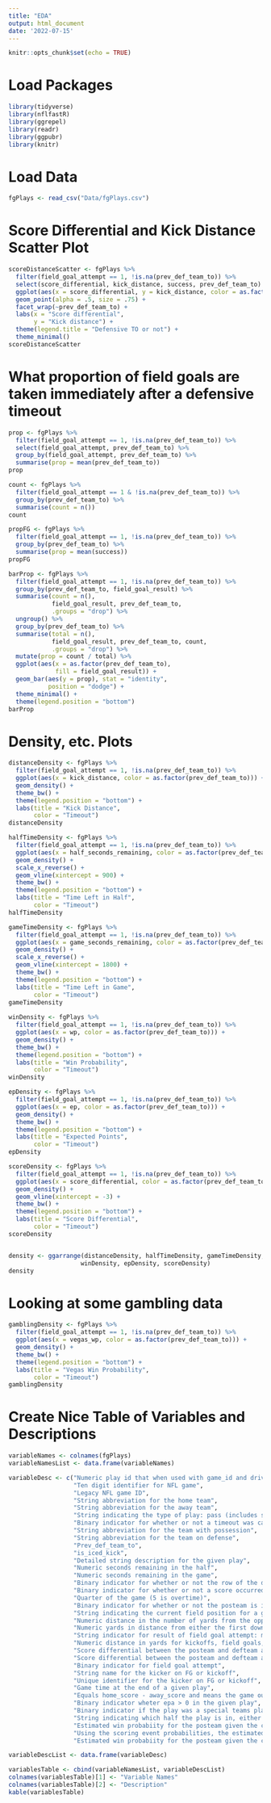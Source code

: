 ```yaml
---
title: "EDA"
output: html_document
date: '2022-07-15'
---
```


```r
knitr::opts_chunk$set(echo = TRUE)
```

# Load Packages

```r

library(tidyverse)
library(nflfastR)
library(ggrepel)
library(readr)
library(ggpubr)
library(knitr)

```


# Load Data

``` r

fgPlays <- read_csv("Data/fgPlays.csv")

```


# Score Differential and Kick Distance Scatter Plot

```r

scoreDistanceScatter <- fgPlays %>%
  filter(field_goal_attempt == 1, !is.na(prev_def_team_to)) %>%
  select(score_differential, kick_distance, success, prev_def_team_to) %>%
  ggplot(aes(x = score_differential, y = kick_distance, color = as.factor(success))) + 
  geom_point(alpha = .5, size = .75) +
  facet_wrap(~prev_def_team_to) + 
  labs(x = "Score differential",
       y = "Kick distance") + 
  theme(legend.title = "Defensive TO or not") + 
  theme_minimal()
scoreDistanceScatter

```

# What proportion of field goals are taken immediately after a defensive timeout

```r

prop <- fgPlays %>%
  filter(field_goal_attempt == 1, !is.na(prev_def_team_to)) %>%
  select(field_goal_attempt, prev_def_team_to) %>%
  group_by(field_goal_attempt, prev_def_team_to) %>%
  summarise(prop = mean(prev_def_team_to))
prop

count <- fgPlays %>%
  filter(field_goal_attempt == 1 & !is.na(prev_def_team_to)) %>%
  group_by(prev_def_team_to) %>%
  summarise(count = n())
count

propFG <- fgPlays %>%
  filter(field_goal_attempt == 1, !is.na(prev_def_team_to)) %>%
  group_by(prev_def_team_to) %>%
  summarise(prop = mean(success)) 
propFG

barProp <- fgPlays %>%
  filter(field_goal_attempt == 1, !is.na(prev_def_team_to)) %>% 
  group_by(prev_def_team_to, field_goal_result) %>%
  summarise(count = n(),
            field_goal_result, prev_def_team_to,
            .groups = "drop") %>%
  ungroup() %>%
  group_by(prev_def_team_to) %>%
  summarise(total = n(),
            field_goal_result, prev_def_team_to, count,
            .groups = "drop") %>%
  mutate(prop = count / total) %>%
  ggplot(aes(x = as.factor(prev_def_team_to), 
             fill = field_goal_result)) +
  geom_bar(aes(y = prop), stat = "identity",
           position = "dodge") + 
  theme_minimal() + 
  theme(legend.position = "bottom")
barProp

```


# Density, etc. Plots

``` r

distanceDensity <- fgPlays %>%
  filter(field_goal_attempt == 1, !is.na(prev_def_team_to)) %>%
  ggplot(aes(x = kick_distance, color = as.factor(prev_def_team_to))) + 
  geom_density() + 
  theme_bw() + 
  theme(legend.position = "bottom") + 
  labs(title = "Kick Distance",
       color = "Timeout")
distanceDensity

halfTimeDensity <- fgPlays %>%
  filter(field_goal_attempt == 1, !is.na(prev_def_team_to)) %>%
  ggplot(aes(x = half_seconds_remaining, color = as.factor(prev_def_team_to))) + 
  geom_density() + 
  scale_x_reverse() +
  geom_vline(xintercept = 900) + 
  theme_bw() + 
  theme(legend.position = "bottom") + 
  labs(title = "Time Left in Half",
       color = "Timeout")
halfTimeDensity

gameTimeDensity <- fgPlays %>%
  filter(field_goal_attempt == 1, !is.na(prev_def_team_to)) %>%
  ggplot(aes(x = game_seconds_remaining, color = as.factor(prev_def_team_to))) + 
  geom_density() + 
  scale_x_reverse() +
  geom_vline(xintercept = 1800) + 
  theme_bw() + 
  theme(legend.position = "bottom") + 
  labs(title = "Time Left in Game",
       color = "Timeout")
gameTimeDensity
  
winDensity <- fgPlays %>%
  filter(field_goal_attempt == 1, !is.na(prev_def_team_to)) %>%
  ggplot(aes(x = wp, color = as.factor(prev_def_team_to))) + 
  geom_density() + 
  theme_bw() + 
  theme(legend.position = "bottom") + 
  labs(title = "Win Probability",
       color = "Timeout")
winDensity

epDensity <- fgPlays %>%
  filter(field_goal_attempt == 1, !is.na(prev_def_team_to)) %>%
  ggplot(aes(x = ep, color = as.factor(prev_def_team_to))) + 
  geom_density() + 
  theme_bw() + 
  theme(legend.position = "bottom") + 
  labs(title = "Expected Points",
       color = "Timeout")
epDensity

scoreDensity <- fgPlays %>%
  filter(field_goal_attempt == 1, !is.na(prev_def_team_to)) %>%
  ggplot(aes(x = score_differential, color = as.factor(prev_def_team_to))) + 
  geom_density() + 
  geom_vline(xintercept = -3) +
  theme_bw() + 
  theme(legend.position = "bottom") + 
  labs(title = "Score Differential",
       color = "Timeout")
scoreDensity


density <- ggarrange(distanceDensity, halfTimeDensity, gameTimeDensity, 
                    winDensity, epDensity, scoreDensity)
density

```


# Looking at some gambling data

```r

gamblingDensity <- fgPlays %>%
  filter(field_goal_attempt == 1, !is.na(prev_def_team_to)) %>%
  ggplot(aes(x = vegas_wp, color = as.factor(prev_def_team_to))) + 
  geom_density() + 
  theme_bw() +
  theme(legend.position = "bottom") + 
  labs(title = "Vegas Win Probability",
       color = "Timeout") 
gamblingDensity

```

# Create Nice Table of Variables and Descriptions

```r

variableNames <- colnames(fgPlays)
variableNamesList <- data.frame(variableNames)

variableDesc <- c("Numeric play id that when used with game_id and drive provides the unique identifier for a single play", 
                  "Ten digit identifier for NFL game", 
                  "Legacy NFL game ID", 
                  "String abbreviation for the home team", 
                  "String abbreviation for the away team", 
                  "String indicating the type of play: pass (includes sacks), run (includes scrambles), punt, field_goal, kickoff, extra_point, qb_kneel, qb_spike, no_play (timeouts and penalties), and missing for rows indicating end of play", 
                  "Binary indicator for whether or not a timeout was called by either team", 
                  "String abbreviation for the team with possession", 
                  "String abbreviation for the team on defense", 
                  "Prev_def_team_to", 
                  "is_iced_kick", 
                  "Detailed string description for the given play", 
                  "Numeric seconds remaining in the half", 
                  "Numeric seconds remaining in the game", 
                  "Binary indicator for whether or not the row of the data is marking the end of a quarter", 
                  "Binary indicator for whether or not a score occurred on the play", 
                  "Quarter of the game (5 is overtime)", 
                  "Binary indicator for whether or not the posteam is in a goal down situation", 
                  "String indicating the current field position for a given play", 
                  "Numeric distance in the number of yards from the opponent's endzone for the posteam", 
                  "Numeric yards in distance from either the first down marker or the endzone in goal down situations", 
                  "String indicator for result of field goal attempt: made, missed, or blocked", 
                  "Numeric distance in yards for kickoffs, field goals, and punts", 
                  "Score differential between the posteam and defteam at the start of the play", 
                  "Score differential between the posteam and defteam at the end of the play", 
                  "Binary indicator for field goal attempt", 
                  "String name for the kicker on FG or kickoff", 
                  "Unique identifier for the kicker on FG or kickoff", 
                  "Game time at the end of a given play", 
                  "Equals home_score - away_score and means the game outcome from the perspective of the home team",
                  "Binary indicator wheter epa > 0 in the given play", 
                  "Binary indicator if the play was a special teams play", 
                  "String indicating which half the play is in, either Half1, Half2, or Overtime", 
                  "Estimated win probabiity for the posteam given the current situation at the start of the given play", 
                  "Using the scoring event probabilities, the estimated expected points with respect to the possession team for the given play", 
                  "Estimated win probabiity for the posteam given the current situation at the start of the given play, incorporating pre-game Vegas line")

variableDescList <- data.frame(variableDesc)

variablesTable <- cbind(variableNamesList, variableDescList)
colnames(variablesTable)[1] <- "Variable Names"
colnames(variablesTable)[2] <- "Description"
kable(variablesTable)

```








